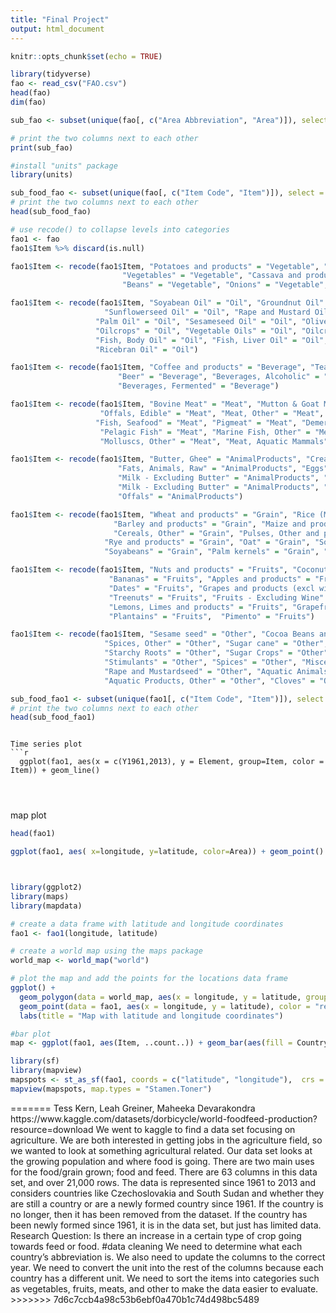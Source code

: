 ```yaml
---
title: "Final Project"
output: html_document
---
```


```r
knitr::opts_chunk$set(echo = TRUE)
```

```r
library(tidyverse)
fao <- read_csv("FAO.csv") 
head(fao)
dim(fao) 
```

```r
sub_fao <- subset(unique(fao[, c("Area Abbreviation", "Area")]), select = c("Area Abbreviation", "Area"))

# print the two columns next to each other
print(sub_fao)
```

```r
#install "units" package
library(units)

```

```r
sub_food_fao <- subset(unique(fao[, c("Item Code", "Item")]), select = c("Item Code", "Item"))
# print the two columns next to each other
head(sub_food_fao)

# use recode() to collapse levels into categories
fao1 <- fao
fao1$Item %>% discard(is.null)

fao1$Item <- recode(fao1$Item, "Potatoes and products" = "Vegetable", "Vegetables, Other" = "Vegetable",
                         "Vegetables" = "Vegetable", "Cassava and products" = "Vegetable", "Sweet potatoes" = "Vegetable",
                         "Beans" = "Vegetable", "Onions" = "Vegetable", "Yams" = "Vegetable")

fao1$Item <- recode(fao1$Item, "Soyabean Oil" = "Oil", "Groundnut Oil" = "Oil",
                     "Sunflowerseed Oil" = "Oil", "Rape and Mustard Oil" = "Oil", "Cottonseed Oil" = "Oil",
                   "Palm Oil" = "Oil", "Sesameseed Oil" = "Oil", "Olive Oil" = "Oil", "Oilcrops Oil, Other" = "Oil",
                   "Oilcrops" = "Oil", "Vegetable Oils" = "Oil", "Oilcrops, Other" = "Oil", "Maize Germ Oil" = "Oil",
                   "Fish, Body Oil" = "Oil", "Fish, Liver Oil" = "Oil", "Coconut Oil" = "Oil", "Palmkernel Oil" = "Oil",
                   "Ricebran Oil" = "Oil")

fao1$Item <- recode(fao1$Item, "Coffee and products" = "Beverage", "Tea (including mate)" = "Beverage", "Wine" = "Beverage",
                        "Beer" = "Beverage", "Beverages, Alcoholic" = "Beverage", "Alcoholic Beverages" = "Beverage",
                        "Beverages, Fermented" = "Beverage")

fao1$Item <- recode(fao1$Item, "Bovine Meat" = "Meat", "Mutton & Goat Meat" = "Meat", "Poultry Meat" = "Meat",
                    "Offals, Edible" = "Meat", "Meat, Other" = "Meat", "Freshwater Fish" = "Meat", "Meat" = "Meat",
                   "Fish, Seafood" = "Meat", "Pigmeat" = "Meat", "Demersal Fish" = "Meat",
                    "Pelagic Fish" = "Meat", "Marine Fish, Other" = "Meat", "Crustaceans" = "Meat", "Cephalopods" = "Meat",
                    "Molluscs, Other" = "Meat", "Meat, Aquatic Mammals" = "Meat")

fao1$Item <- recode(fao1$Item, "Butter, Ghee" = "AnimalProducts", "Cream" = "AnimalProducts",
                        "Fats, Animals, Raw" = "AnimalProducts", "Eggs" = "AnimalProducts",
                        "Milk - Excluding Butter" = "AnimalProducts", "Eggs" = "AnimalProducts",
                        "Milk - Excluding Butter" = "AnimalProducts", "Animal fats" = "AnimalProducts",
                        "Offals" = "AnimalProducts")

fao1$Item <- recode(fao1$Item, "Wheat and products" = "Grain", "Rice (Milled Equivalent)" = "Grain",
                       "Barley and products" = "Grain", "Maize and products" = "Grain", "Millet and products" = "Grain",
                       "Cereals, Other" = "Grain", "Pulses, Other and products" = "Grain", "Pulses" = "Grain",
                     "Rye and products" = "Grain", "Oat" = "Grain", "Sorghum and products" = "Grain", "Peas" = "Grain",
                     "Soyabeans" = "Grain", "Palm kernels" = "Grain", "Sunflower seed" = "Grain", "Cottonseed" = "Grain")

fao1$Item <- recode(fao1$Item, "Nuts and products" = "Fruits", "Coconuts - Incl Copra" = "Fruits", "Olives (including preserved)" = "Fruits", "Tomatoes and products" = "Fruits", "Oranges, Mandarines" = "Fruits", "Citrus, Other" = "Fruits",
                      "Bananas" = "Fruits", "Apples and products" = "Fruits", "Pineapples and products" = "Fruits",
                      "Dates" = "Fruits", "Grapes and products (excl wine)" = "Fruits", "Fruits, Other" = "Fruits",
                      "Treenuts" = "Fruits", "Fruits - Excluding Wine" = "Fruits", "Groundnuts (Shelled Eq)" = "Fruits",
                      "Lemons, Limes and products" = "Fruits", "Grapefruit and products" = "Fruits",
                      "Plantains" = "Fruits",  "Pimento" = "Fruits")

fao1$Item <- recode(fao1$Item, "Sesame seed" = "Other", "Cocoa Beans and products" = "Other", "Pepper" = "Other",
                     "Spices, Other" = "Other", "Sugar cane" = "Other", "Sugar beet" = "Other","Sugar (Raw Equivalent)" = "Other", "Sweeteners, Other" = "Other", "Honey" = "Other", "Infant food" = "Other", "Cereals - Excluding Beer" = "Other",
                     "Starchy Roots" = "Other", "Sugar Crops" = "Other", "Sugar & Sweeteners" = "Other",
                     "Stimulants" = "Other", "Spices" = "Other", "Miscellaneous" = "Other", "Roots, Other" = "Other",
                     "Rape and Mustardseed" = "Other", "Aquatic Animals, Others" = "Other", "Aquatic Plants" = "Other",
                     "Aquatic Products, Other" = "Other", "Cloves" = "Other", "Sugar non-centrifugal" = "Other")

sub_food_fao1 <- subset(unique(fao1[, c("Item Code", "Item")]), select = c("Item Code", "Item"))
# print the two columns next to each other
head(sub_food_fao1)

```
```

Time series plot
```r
  ggplot(fao1, aes(x = c(Y1961,2013), y = Element, group=Item, color = Item)) + geom_line()
  
  
  
```
map plot
```r
head(fao1)

ggplot(fao1, aes( x=longitude, y=latitude, color=Area)) + geom_point()



library(ggplot2)
library(maps)
library(mapdata)

# create a data frame with latitude and longitude coordinates
fao1 <- fao1(longitude, latitude)

# create a world map using the maps package
world_map <- world_map("world")

# plot the map and add the points for the locations data frame
ggplot() +
  geom_polygon(data = world_map, aes(x = longitude, y = latitude, group = group), fill = "gray") +
  geom_point(data = fao1, aes(x = longitude, y = latitude), color = "red") +
  labs(title = "Map with latitude and longitude coordinates")
```

```r
#bar plot
map <- ggplot(fao1, aes(Item, ..count..)) + geom_bar(aes(fill = Country) + facet_grid(cols = vars(Year %in% c(1961, 1971, 1981, 1991, 2001, 2011))), position ="dodge")
```
 
 
```r
library(sf)
library(mapview)
mapspots <- st_as_sf(fao1, coords = c("latitude", "longitude"),  crs = 4326).  bjdutyhdx
mapview(mapspots, map.types = "Stamen.Toner")
```













=======
Tess Kern, Leah Greiner, Maheeka Devarakondra
https://www.kaggle.com/datasets/dorbicycle/world-foodfeed-production?resource=download
We went to kaggle to find a data set focusing on agriculture. We are both interested in getting jobs in the agriculture field, so we wanted to look at something agricultural related. Our data set looks at the growing population and where food is going. There are two main uses for the food/grain grown; food and feed. There are 63 columns in this data set, and over 21,000 rows. The data is represented since 1961 to 2013 and considers countries like Czechoslovakia and South Sudan and whether they are still a country or are a newly formed country since 1961. If the country is no longer, then it has been removed from the dataset. If the country has been newly formed since 1961, it is in the data set, but just has limited data. 
Research Question: Is there an increase in a certain type of crop going towards feed or food.
#data cleaning
We need to determine what each country's abbreviation is. We also need to update the columns to the correct year. We need to convert the unit into the rest of the columns because each country has a different unit. We need to sort the items into categories such as vegetables, fruits, meats, and other to make the data easier to evaluate.
>>>>>>> 7d6c7ccb4a98c53b6ebf0a470b1c74d498bc5489
